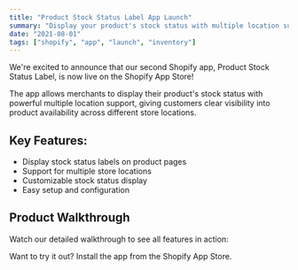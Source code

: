 ```yaml
---
title: "Product Stock Status Label App Launch"
summary: "Display your product's stock status with multiple location support - Our second Shopify app is now live!"
date: "2021-08-01"
tags: ["shopify", "app", "launch", "inventory"]
---
```



We're excited to announce that our second Shopify app, Product Stock Status Label, is now live on the Shopify App Store! 

The app allows merchants to display their product's stock status with powerful multiple location support, giving customers clear visibility into product availability across different store locations.

## Key Features:
- Display stock status labels on product pages
- Support for multiple store locations
- Customizable stock status display
- Easy setup and configuration

## Product Walkthrough
Watch our detailed walkthrough to see all features in action:

<YouTube id="7gh0dBZC06E" />

Want to try it out? Install the app from the Shopify App Store.